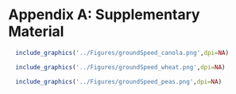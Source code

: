 \newpage

# Appendix A: Supplementary Material {-}


```r
  include_graphics('../Figures/groundSpeed_canola.png',dpi=NA)
```

```r
  include_graphics('../Figures/groundSpeed_wheat.png',dpi=NA)
```

```r
  include_graphics('../Figures/groundSpeed_peas.png',dpi=NA)
```